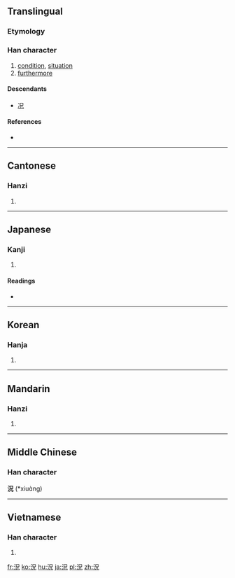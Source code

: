 {{also|况}}
==Translingual==
{{stroke order|strokes=8}}
{{zh-forms|s=况}}

===Etymology===
{{Han compound|氵|兄}}

===Han character===
{{Han char|rn=85|rad=水|as=05|sn=8|four=3611<sub>0</sub>|canj=水口竹山 (ERHU)|ids=⿰[[氵]][[兄]]}}

# [[condition]], [[situation]]
# [[furthermore]]

====Descendants====
* [[况]]

====References====
* {{Han ref|kx=0615.010|dkj=17264|dj=1009.010|hdz=31586.020|uh=6CC1|ud=27841|bh=AA70|bd=43632}}

----

==Cantonese==

===Hanzi===
{{yue-hanzi|jyut=fong3|y=fong3|sim=况}}

# {{defn|lang=yue|sort=水05}}

----

==Japanese==

===Kanji===
{{ja-kanji|grade=c|rs=水05}}

# {{defn|lang=ja|sort=水05}}

====Readings====
* {{ja-readings|goon=[[こう]] (kō)|kanon=[[きょう]] (kyō)|kun=[[いわんや]] (iwan'ya), [[おもむき]] (omomuki)}}

----

==Korean==

===Hanja===
{{ko-hanja|hangeul=황|eumhun=|rv=hwang|mr=hwang|y=hwang}}

# {{defn|lang=ko|sort=水05}}

----

==Mandarin==

===Hanzi===
{{cmn-hanzi|sim=况|pin=[[kuàng]] ([[kuang4]])|wg=k'uang<sup>4</sup>}}

# {{defn|lang=cmn|sort=水05}}

----

==Middle Chinese==
===Han character===
'''況''' (*xiuɑ̀ng)<!--note: asterisk indicates that this character appears more than four times in the Tang Dynasty corpus of literature; the vowel "ɑ" is an IPA symbol and is thus different from the vowel "a"-->

----

==Vietnamese==

===Han character===
{{vi-hantu|huống|rs=水05}}

# {{defn|lang=vi}}

[[fr:況]]
[[ko:況]]
[[hu:況]]
[[ja:況]]
[[pl:況]]
[[zh:況]]